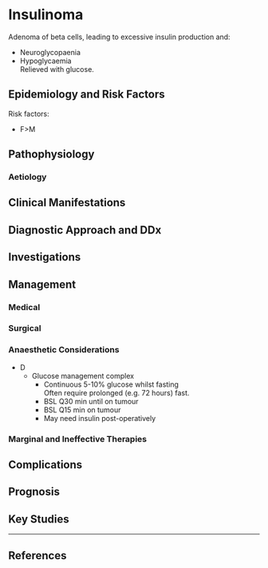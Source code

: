 # Insulinoma


Adenoma of beta cells, leading to excessive insulin production and:

* Neuroglycopaenia
* Hypoglycaemia\
Relieved with glucose.	

## Epidemiology and Risk Factors

Risk factors:

* F>M

## Pathophysiology

### Aetiology

## Clinical Manifestations

## Diagnostic Approach and DDx

## Investigations

## Management

### Medical

### Surgical

### Anaesthetic Considerations

* D
	* Glucose management complex
		* Continuous 5-10% glucose whilst fasting\
		Often require prolonged (e.g. 72 hours) fast.
		* BSL Q30 min until on tumour
		* BSL Q15 min on tumour
		* May need insulin post-operatively 


### Marginal and Ineffective Therapies

## Complications

## Prognosis

## Key Studies


---

## References
